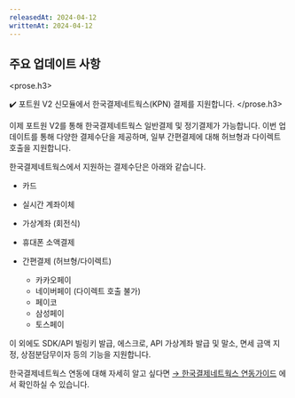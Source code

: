 ```yaml
---
releasedAt: 2024-04-12
writtenAt: 2024-04-12
---
```



## 주요 업데이트 사항

<prose.h3>
  <PaymentV2 />

  ✔️ 포트원 V2 신모듈에서 한국결제네트웍스(KPN) 결제를 지원합니다.
</prose.h3>

이제 포트원 V2를 통해 한국결제네트웍스 일반결제 및 정기결제가 가능합니다. 이번 업데이트를 통해 다양한 결제수단을 제공하며,
일부 간편결제에 대해 허브형과 다이렉트 호출을 지원합니다.

한국결제네트웍스에서 지원하는 결제수단은 아래와 같습니다.

- 카드

- 실시간 계좌이체

- 가상계좌 (회전식)

- 휴대폰 소액결제

- 간편결제 (허브형/다이렉트)
  - 카카오페이
  - 네이버페이 (다이렉트 호출 불가)
  - 페이코
  - 삼성페이
  - 토스페이

이 외에도 SDK/API 빌링키 발급, 에스크로, API 가상계좌 발급 및 말소, 면세 금액 지정, 상점분담무이자 등의 기능을 지원합니다.

한국결제네트웍스 연동에 대해 자세히 알고 싶다면 [→ 한국결제네트웍스 연동가이드](/docs/ko/v2-payment/pg/kpn?v=v2) 에서 확인하실 수 있습니다.
